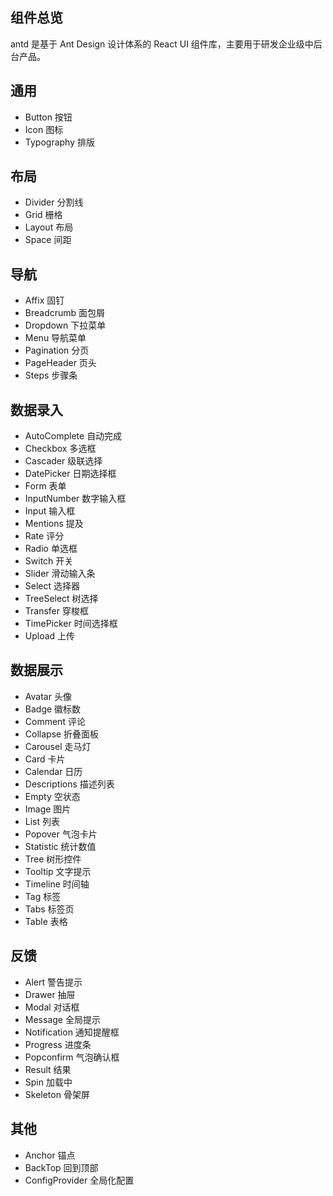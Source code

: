 <Meta title="开始/组件总览" />

## 组件总览
antd 是基于 Ant Design 设计体系的 React UI 组件库，主要用于研发企业级中后台产品。

## 通用
- Button 按钮
- Icon 图标
- Typography 排版

## 布局
- Divider 分割线
- Grid 栅格
- Layout 布局
- Space 间距

## 导航
- Affix 固钉
- Breadcrumb 面包屑
- Dropdown 下拉菜单
- Menu 导航菜单
- Pagination 分页
- PageHeader 页头
- Steps 步骤条

## 数据录入
- AutoComplete 自动完成
- Checkbox 多选框
- Cascader 级联选择
- DatePicker 日期选择框
- Form 表单
- InputNumber 数字输入框
- Input 输入框
- Mentions 提及
- Rate 评分
- Radio 单选框
- Switch 开关
- Slider 滑动输入条
- Select 选择器
- TreeSelect 树选择
- Transfer 穿梭框
- TimePicker 时间选择框
- Upload 上传

## 数据展示
- Avatar 头像
- Badge 徽标数
- Comment 评论
- Collapse 折叠面板
- Carousel 走马灯
- Card 卡片
- Calendar 日历
- Descriptions 描述列表
- Empty 空状态
- Image 图片
- List 列表
- Popover 气泡卡片
- Statistic 统计数值
- Tree 树形控件
- Tooltip 文字提示
- Timeline 时间轴
- Tag 标签
- Tabs 标签页
- Table 表格

## 反馈
- Alert 警告提示
- Drawer 抽屉
- Modal 对话框
- Message 全局提示
- Notification 通知提醒框
- Progress 进度条
- Popconfirm 气泡确认框
- Result 结果
- Spin 加载中
- Skeleton 骨架屏

## 其他
- Anchor 锚点
- BackTop 回到顶部
- ConfigProvider 全局化配置